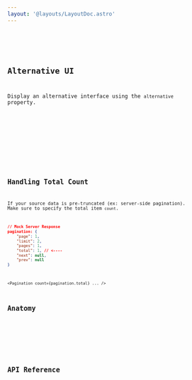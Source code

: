 ```yaml
---
layout: '@layouts/LayoutDoc.astro'
---
```




<Preview client:load>
	<Fragment slot="preview">
		<Example client:load />
	</Fragment>
	<Fragment slot="code">
		<Code code={ExampleRaw} lang="svelte" />
	</Fragment>
</Preview>

## Alternative UI

Display an alternative interface using the `alternative` property.

<Preview client:load>
	<Fragment slot="preview">
		<ExampleAlt client:load />
	</Fragment>
	<Fragment slot="code">
		<Code code={ExampleAltRaw} lang="svelte" />
	</Fragment>
</Preview>

## Handling Total Count

If your source data is pre-truncated (ex: server-side pagination). Make sure to specify the total item `count`.

```json
// Mock Server Response
pagination: {
	"page": 1,
	"limit": 2,
	"pages": 1,
	"total": 1, // <----
	"next": null,
	"prev": null
}
```

```svelte
<Pagination count={pagination.total} ... />
```

## Anatomy

<Anatomy label="Pagination" isComponent>
	<Anatomy label="button" descriptor="(first)" element="button" />
	<Anatomy label="button" descriptor="(numerals)" element="button" />
	<Anatomy label="button" descriptor="(ellipsis)" element="span" />
	<Anatomy label="button" descriptor="(last)" element="button" />
</Anatomy>

## API Reference

<ApiTable />
